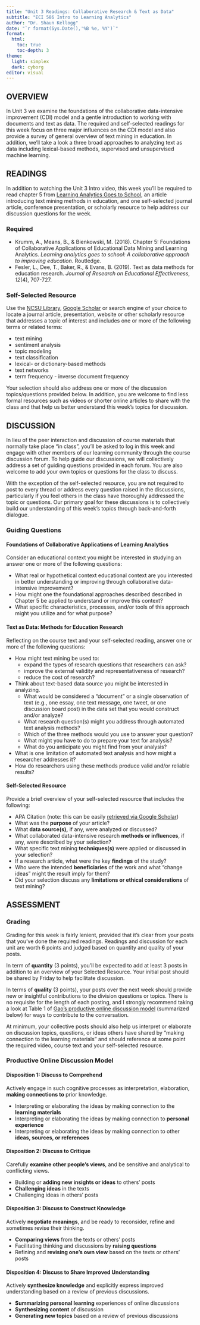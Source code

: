 ```yaml
---
title: "Unit 3 Readings: Collaborative Research & Text as Data"
subtitle: "ECI 586 Intro to Learning Analytics"
author: "Dr. Shaun Kellogg"
date: "`r format(Sys.Date(),'%B %e, %Y')`"
format:
  html:
    toc: true
    toc-depth: 3
theme:
  light: simplex
  dark: cyborg
editor: visual
---
```


## OVERVIEW

In Unit 3 we examine the foundations of the collaborative data-intensive improvement (CDI) model and a gentle introduction to working with documents and text as data. The required and self-selected readings for this week focus on three major influences on the CDI model and also provide a survey of general overview of text mining in education. In addition, we'll take a look a three broad approaches to analyzing text as data including lexical-based methods, supervised and unsupervised machine learning.

## READINGS

In addition to watching the Unit 3 Intro video, this week you'll be required to read chapter 5 from [Learning Analytics Goes to School](https://catalog.lib.ncsu.edu/catalog/NCSU4862134), an article introducing text mining methods in education, and one self-selected journal article, conference presentation, or scholarly resource to help address our discussion questions for the week.

### Required

-   Krumm, A., Means, B., & Bienkowski, M. (2018). Chapter 5: Foundations of Collaborative Applications of Educational Data Mining and Learning Analytics. *Learning analytics goes to school: A collaborative approach to improving education*. Routledge.
-   Fesler, L., Dee, T., Baker, R., & Evans, B. (2019). Text as data methods for education research. *Journal of Research on Educational Effectiveness*, *12*(4), 707-727.

### Self-Selected Resource 

Use the [NCSU Library](https://www.lib.ncsu.edu/#articles), [Google Scholar](https://scholar.google.com/) or search engine of your choice to locate a journal article, presentation, website or other scholarly resource that addresses a topic of interest and includes one or more of the following terms or related terms:

-   text mining
-   sentiment analysis
-   topic modeling
-   text classification
-   lexical- or dictionary-based methods
-   text networks
-   term frequency - inverse document frequency

Your selection should also address one or more of the discussion topics/questions provided below. In addition, you are welcome to find less formal resources such as videos or shorter online articles to share with the class and that help us better understand this week's topics for discussion.

## DISCUSSION

In lieu of the peer interaction and discussion of course materials that normally take place "in class", you'll be asked to log in this week and engage with other members of our learning community through the course discussion forum. To help guide our discussions, we will collectively address a set of guiding questions provided in each forum. You are also welcome to add your own topics or questions for the class to discuss.

With the exception of the self-selected resource, you are not required to post to every thread or address every question raised in the discussions, particularly if you feel others in the class have thoroughly addressed the topic or questions. Our primary goal for these discussions is to collectively build our understanding of this week's topics through back-and-forth dialogue.

### Guiding Questions

#### Foundations of Collaborative Applications of Learning Analytics

Consider an educational context you might be interested in studying an answer one or more of the following questions:

-   What real or hypothetical context educational context are you interested in better understanding or improving through collaborative data-intensive improvement?
-   How might one the foundational approaches described described in Chapter 5 be applied to understand or improve this context?
-   What specific characteristics, processes, and/or tools of this approach might you utilize and for what purpose?

#### Text as Data: Methods for Education Research

Reflecting on the course text and your self-selected reading, answer one or more of the following questions:

-   How might text mining be used to:
    -   expand the types of research questions that researchers can ask?
    -   improve the external validity and representativeness of research?
    -   reduce the cost of research?
-   Think about text-based data source you might be interested in analyzing.
    -   What would be considered a "document" or a single observation of text (e.g., one essay, one text message, one tweet, or one discussion board post) in the data set that you would construct and/or analyze?
    -   What research question(s) might you address through automated text analysis methods?
    -   Which of the three methods would you use to answer your question?
    -   What might you have to do to prepare your text for analysis?
    -   What do you anticipate you might find from your analysis?
-   What is one limitation of automated text analysis and how might a researcher addresses it?
-   How do researchers using these methods produce valid and/or reliable results?

#### Self-Selected Resource

Provide a brief overview of your self-selected resource that includes the following:

-   APA Citation (note: this can be easily [retrieved via Google Scholar](https://libanswers.ucmerced.edu/faq/95935))
-   What was the **purpose** of your article?
-   What **data source(s),** if any, were analyzed or discussed?
-   What collaborated data-intensive research **methods or influences**, if any, were described by your selection?
-   What specific text mining **techniques(s)** were applied or discussed in your selection?
-   If a research article, what were the key **findings** of the study?
-   Who were the intended **beneficiaries** of the work and what "change ideas" might the result imply for them?
-   Did your selection discuss any **limitations or ethical considerations** of text mining?

## ASSESSMENT

### Grading

Grading for this week is fairly lenient, provided that it's clear from your posts that you've done the required readings. Readings and discussion for each unit are worth 6 points and judged based on quantity and quality of your posts.

In term of **quantity** (3 points), you'll be expected to add at least 3 posts in addition to an overview of your Selected Resource. Your initial post should be shared by Friday to help facilitate discussion.

In terms of **quality** (3 points), your posts over the next week should provide new or insightful contributions to the division questions or topics. There is no requisite for the length of each posting, and I strongly recommend taking a look at Table 1 of [Gao's productive online discussion model](https://github.com/sbkellogg/eci-586/blob/main/unit-1/lit/Gao-productive-discussion.pdf) (summarized below) for ways to contribute to the conversation.

At minimum, your collective posts should also help us interpret or elaborate on discussion topics, questions, or ideas others have shared by "making connection to the learning materials" and should reference at some point the required video, course text and your self-selected resource.

### Productive Online Discussion Model

#### Disposition 1: Discuss to Comprehend

Actively engage in such cognitive processes as interpretation, elaboration, **making connections to** prior knowledge.

-   Interpreting or elaborating the ideas by making connection to the **learning materials**
-   Interpreting or elaborating the ideas by making connection to **personal experience**
-   Interpreting or elaborating the ideas by making connection to other **ideas, sources, or references**

#### Disposition 2: Discuss to Critique

Carefully **examine other people's views**, and be sensitive and analytical to conflicting views.

-   Building or **adding new insights or ideas** to others' posts
-   **Challenging ideas** in the texts
-   Challenging ideas in others' posts

#### Disposition 3: Discuss to Construct Knowledge

Actively **negotiate meanings**, and be ready to reconsider, refine and sometimes revise their thinking.

-   **Comparing views** from the texts or others' posts
-   Facilitating thinking and discussions by **raising questions**
-   Refining and **revising one's own view** based on the texts or others' posts

#### Disposition 4: Discuss to Share Improved Understanding

Actively **synthesize knowledge** and explicitly express improved understanding based on a review of previous discussions.

-   **Summarizing personal learning** experiences of online discussions
-   **Synthesizing content** of discussion
-   **Generating new topics** based on a review of previous discussions
